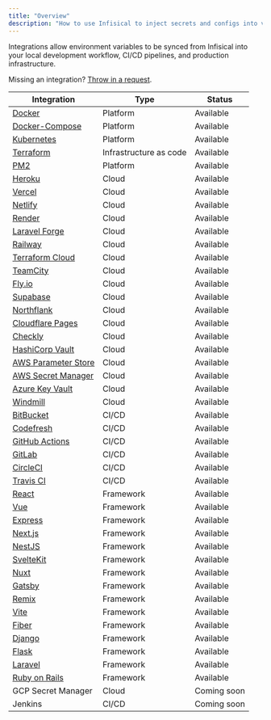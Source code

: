 ```yaml
---
title: "Overview"
description: "How to use Infisical to inject secrets and configs into various 3-rd party services and frameworks."
---
```


Integrations allow environment variables to be synced from Infisical into your local development workflow, CI/CD pipelines, and production infrastructure.

Missing an integration? [Throw in a request](https://github.com/Infisical/infisical/issues).

| Integration                                                    | Type                   | Status      |
| -------------------------------------------------------------- | ---------------------- | ----------- |
| [Docker](/integrations/platforms/docker)                       | Platform               | Available   |
| [Docker-Compose](/integrations/platforms/docker-compose)       | Platform               | Available   |
| [Kubernetes](/integrations/platforms/kubernetes)               | Platform               | Available   |
| [Terraform](/integrations/frameworks/terraform)                | Infrastructure as code | Available   |
| [PM2](/integrations/platforms/pm2)                             | Platform               | Available   |
| [Heroku](/integrations/cloud/heroku)                           | Cloud                  | Available   |
| [Vercel](/integrations/cloud/vercel)                           | Cloud                  | Available   |
| [Netlify](/integrations/cloud/netlify)                         | Cloud                  | Available   |
| [Render](/integrations/cloud/render)                           | Cloud                  | Available   |
| [Laravel Forge](/integrations/cloud/laravel-forge)             | Cloud                  | Available   |
| [Railway](/integrations/cloud/railway)                         | Cloud                  | Available   |
| [Terraform Cloud](/integrations/cloud/terraform-cloud)         | Cloud                  | Available   |
| [TeamCity](/integrations/cloud/teamcity)                       | Cloud                  | Available   |
| [Fly.io](/integrations/cloud/flyio)                            | Cloud                  | Available   |
| [Supabase](/integrations/cloud/supabase)                       | Cloud                  | Available   |
| [Northflank](/integrations/cloud/northflank)                   | Cloud                  | Available   |
| [Cloudflare Pages](/integrations/cloud/cloudflare-pages)       | Cloud                  | Available   |
| [Checkly](/integrations/cloud/checkly)                         | Cloud                  | Available   |
| [HashiCorp Vault](/integrations/cloud/hashicorp-vault)         | Cloud                  | Available   |
| [AWS Parameter Store](/integrations/cloud/aws-parameter-store) | Cloud                  | Available   |
| [AWS Secret Manager](/integrations/cloud/aws-secret-manager)   | Cloud                  | Available   |
| [Azure Key Vault](/integrations/cloud/azure-key-vault)         | Cloud                  | Available   |
| [Windmill](/integrations/cloud/windmill)                       | Cloud                  | Available   |
| [BitBucket](/integrations/cicd/bitbucket)                      | CI/CD                  | Available   |
| [Codefresh](/integrations/cicd/codefresh)                      | CI/CD                  | Available   |
| [GitHub Actions](/integrations/cicd/githubactions)             | CI/CD                  | Available   |
| [GitLab](/integrations/cicd/gitlab)                            | CI/CD                  | Available   |
| [CircleCI](/integrations/cicd/circleci)                        | CI/CD                  | Available   |
| [Travis CI](/integrations/cicd/travisci)                       | CI/CD                  | Available   |
| [React](/integrations/frameworks/react)                        | Framework              | Available   |
| [Vue](/integrations/frameworks/vue)                            | Framework              | Available   |
| [Express](/integrations/frameworks/express)                    | Framework              | Available   |
| [Next.js](/integrations/frameworks/nextjs)                     | Framework              | Available   |
| [NestJS](/integrations/frameworks/nestjs)                      | Framework              | Available   |
| [SvelteKit](/integrations/frameworks/sveltekit)                | Framework              | Available   |
| [Nuxt](/integrations/frameworks/nuxt)                          | Framework              | Available   |
| [Gatsby](/integrations/frameworks/gatsby)                      | Framework              | Available   |
| [Remix](/integrations/frameworks/remix)                        | Framework              | Available   |
| [Vite](/integrations/frameworks/vite)                          | Framework              | Available   |
| [Fiber](/integrations/frameworks/fiber)                        | Framework              | Available   |
| [Django](/integrations/frameworks/django)                      | Framework              | Available   |
| [Flask](/integrations/frameworks/flask)                        | Framework              | Available   |
| [Laravel](/integrations/frameworks/laravel)                    | Framework              | Available   |
| [Ruby on Rails](/integrations/frameworks/rails)                | Framework              | Available   |
| GCP Secret Manager                                             | Cloud                  | Coming soon |
| Jenkins                                                        | CI/CD                  | Coming soon |

